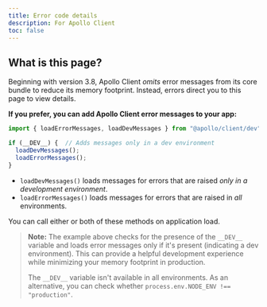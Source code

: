 ```yaml
---
title: Error code details
description: For Apollo Client
toc: false
---
```


<DisplayClientError />

## What is this page?

Beginning with version 3.8, Apollo Client _omits_ error messages from its core bundle to reduce its memory footprint. Instead, errors direct you to this page to view details.

**If you prefer, you can add Apollo Client error messages to your app:**

```js title="App.js"
import { loadErrorMessages, loadDevMessages } from "@apollo/client/dev";

if (__DEV__) {  // Adds messages only in a dev environment
  loadDevMessages();
  loadErrorMessages();
}
```

- `loadDevMessages()` loads messages for errors that are raised _only in a development environment_.
- `loadErrorMessages()` loads messages for errors that are raised in _all_ environments.

You can call either or both of these methods on application load.

<blockquote>

**Note:** The example above checks for the presence of the `__DEV__` variable and loads error messages only if it's present (indicating a dev environment). This can provide a helpful development experience while minimizing your memory footprint in production.

The `__DEV__` variable isn't available in all environments. As an alternative, you can check whether `process.env.NODE_ENV !== "production"`.

</blockquote>
